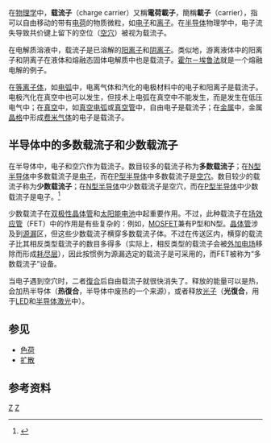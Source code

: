 {{NoteTA|G1=物理學}}
在[[物理学|物理学]]中，'''载流子'''（charge carrier）又稱'''電荷載子'''，簡稱'''載子'''（carrier），指可以自由移动的带有[[电荷|电荷]]的物质微粒，如[[电子|电子]]和[[离子|离子]]。在[[半导体|半导体]]物理学中，电子流失导致共价键上留下的空位（[[空穴|空穴]]）被视为载流子。

在电解质溶液中，载流子是已溶解的[[阳离子|阳离子]]和[[阴离子|阴离子]]。类似地，游离液体中的阳离子和阴离子在液体和熔融态固体电解质中也是载流子。[[霍尔－埃鲁法|霍尔－埃鲁法]]就是一个熔融电解的例子。

在[[等离子体|等离子体]]，如[[电弧|电弧]]中，电离气体和汽化的电极材料中的电子和阳离子是载流子。电极汽化在真空中也可以发生，但技术上电弧在真空中不能发生，而是发生在低压电气中；在[[真空|真空]]中，如[[真空电弧|真空电弧]]或[[真空管|真空管]]中，自由电子是载流子；在[[金属|金属]]中，金属[[晶格|晶格]]中形成[[费米气体|费米气体]]的电子是载流子。

== 半导体中的多数载流子和少数载流子 ==
在半导体中，电子和空穴作为载流子。数目较多的载流子称为'''多数载流子'''；在[[N型半导体|N型半导体]]中多数载流子是[[电子|电子]]，而在[[P型半导体|P型半导体]]中多数载流子是[[空穴|空穴]]。数目较少的载流子称为'''少数载流子'''；在[[N型半导体|N型半导体]]中少数载流子是空穴，而在[[P型半导体|P型半导体]]中少数载流子是电子。<ref>{{Cite web|url=http://sun.cis.scu.edu.tw/~lab/knowledge/2.htm|title=二極體|accessdate=2015-10-27|publisher=[[東吳大學_(臺灣)|東吳大學 (臺灣)]]|archive-date=2021-04-22|archive-url=https://web.archive.org/web/20210422152414/http://sun.cis.scu.edu.tw/~lab/knowledge/2.htm|dead-url=no}}</ref>

少数载流子在[[双极性晶体管|双极性晶体管]]和[[太阳能电池|太阳能电池]]中起重要作用。不过，此种载流子在[[场效应管|场效应管]]（FET）中的作用是有些复杂的：例如，[[MOSFET|MOSFET]]兼有P型和N型。[[晶体管|晶体管]]涉及到[[源漏|源漏]]区，但这些少数载流子横穿多数载流子体。不过在传送区内，横穿的载流子比其相反类型载流子的数目多得多（实际上，相反类型的载流子会被[[外加电场|外加电场]]移除而形成[[耗尽层|耗尽层]]），因此按惯例为源漏选定的载流子是可采用的，而FET被称为“多数载流子”设备。

当电子遇到空穴时，二者[[復合|復合]]后自由载流子就很快消失了。释放的能量可以是热，会加热半导体（'''热復合'''，半导体中废热的一个来源），或者释放[[光子|光子]]（'''光復合'''，用于[[发光二极管|LED]]和[[半导体激光|半导体激光]]中）。

== 参见 ==
* [[色荷|色荷]]
* [[扩散|扩散]]

== 参考资料 ==
{{reflist}}

{{半导体物理学}}

[[Category:固体物理学|Z]]
[[Category:半导体|Z]]